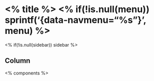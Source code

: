 <% title %> <% if(!is.null(menu)) sprintf('{data-navmenu="%s"}', menu) %>
====================================================

<!-- Page created on <% date %> -->
<% if(!is.null(sidebar)) sidebar %>

Column {.tabset}
----------------------------------------------------

<% components %>